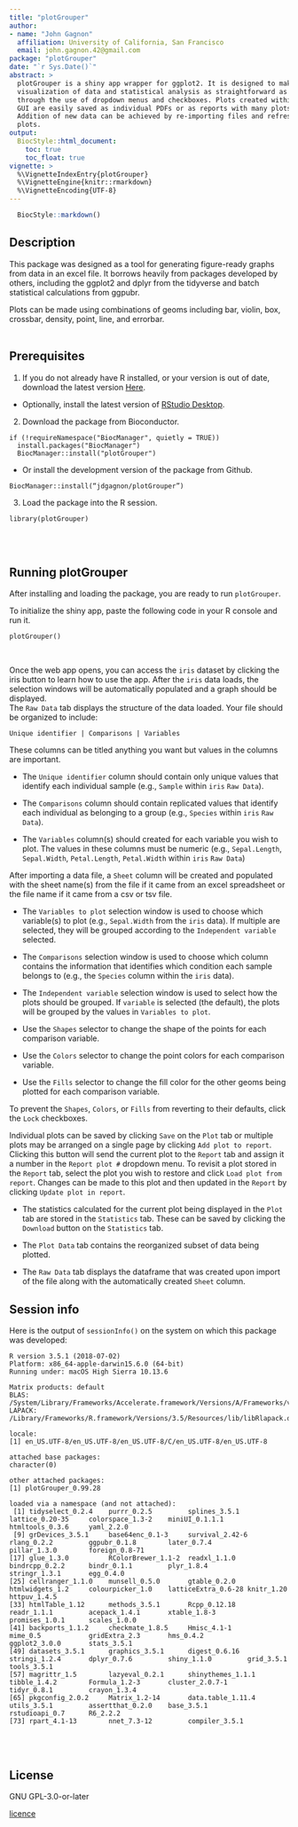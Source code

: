 ```yaml
---
title: "plotGrouper"
author: 
- name: "John Gagnon"
  affiliation: University of California, San Francisco
  email: john.gagnon.42@gmail.com
package: "plotGrouper"
date: "`r Sys.Date()`"
abstract: >
  plotGrouper is a shiny app wrapper for ggplot2. It is designed to make the 
  visualization of data and statistical analysis as straightforward as possible 
  through the use of dropdown menus and checkboxes. Plots created within the 
  GUI are easily saved as individual PDFs or as reports with many plots. 
  Addition of new data can be achieved by re-importing files and refreshing 
  plots.
output:
  BiocStyle::html_document:
    toc: true
    toc_float: true
vignette: >
  %\VignetteIndexEntry{plotGrouper}
  %\VignetteEngine{knitr::rmarkdown}
  %\VignetteEncoding{UTF-8}
---
```


```r
  BiocStyle::markdown()
```

## Description

This package was designed as a tool for generating figure-ready graphs from 
data in an excel file. It borrows heavily from packages developed by others, 
including the ggplot2 and dplyr from the tidyverse and batch statistical 
calculations from ggpubr.


Plots can be made using combinations of geoms including bar, violin, box, 
crossbar, density, point, line, and errorbar.
<br><br>
  
## Prerequisites

1. If you do not already have R installed, or your version is out of date, 
download the latest version [Here](https://cran.r-project.org). 


  + Optionally, install the latest version of 
[RStudio Desktop](https://www.rstudio.com/products/rstudio/#Desktop).


2. Download the package from Bioconductor.

```
if (!requireNamespace("BiocManager", quietly = TRUE))
  install.packages("BiocManager")
  BiocManager::install("plotGrouper")
```

 + Or install the development version of the package from Github.

```
BiocManager::install(“jdgagnon/plotGrouper”)
```

3. Load the package into the R session.

```
library(plotGrouper)
```

<br><br>

## Running plotGrouper

After installing and loading the package, you are ready to run `plotGrouper`.


To initialize the shiny app, paste the following code in your R console 
and run it.


```
plotGrouper()
```
<br>

Once the web app opens, you can access the `iris` dataset by clicking the iris 
button to learn how to use the app. After the `iris` data loads, the selection 
windows will be automatically populated and a graph should be displayed.  
The `Raw Data` tab displays the structure of the data loaded. Your file should 
be organized to include:  


```
Unique identifier | Comparisons | Variables
```



These columns can be titled anything you want but values in the columns are 
important.  


* The `Unique identifier` column should contain only unique values that identify 
each individual sample (e.g., `Sample` within `iris` `Raw Data`).


* The `Comparisons` column should contain replicated values that identify each
individual as belonging to a group (e.g., `Species` within `iris` `Raw Data`). 


* The `Variables` column(s) should created for each variable you wish
to plot. The values in these columns must be numeric (e.g., `Sepal.Length`, 
`Sepal.Width`, `Petal.Length`, `Petal.Width` within `iris` `Raw Data`)


After importing a data file, a `Sheet` column will be created and populated 
with the sheet name(s) from the file if it came from an excel spreadsheet
or the file name if it came from a csv or tsv file.


* The `Variables to plot` selection window is used to choose which variable(s) 
to plot (e.g., `Sepal.Width` from the `iris` data). If multiple are selected, 
they will be grouped according to the `Independent variable` selected.


* The `Comparisons` selection window is used to choose which column contains the
information that identifies which condition each sample belongs to (e.g., the
`Species` column within the `iris` data).  


* The `Independent variable` selection window is used to select how the plots
should be grouped. If `variable` is selected (the default), the plots will be 
grouped by the values in `Variables to plot`.


* Use the `Shapes` selector to change the shape of the points for each 
comparison variable.


* Use the `Colors` selector to change the point colors for each 
comparison variable.


* Use the `Fills` selector to change the fill color for the other geoms being 
plotted for each comparison variable.


To prevent the `Shapes`, `Colors`, or `Fills` from reverting to their defaults,
click the `Lock` checkboxes.



Individual plots can be saved by clicking `Save` on the `Plot` tab or multiple
plots may be arranged on a single page by clicking `Add plot to report`.
Clicking this button will send the current plot to the `Report` tab and assign
it a number in the `Report plot #` dropdown menu. To revisit a plot stored in 
the `Report` tab, select the plot you wish to restore and click 
`Load plot from report`. Changes can be made to this plot and then updated in 
the `Report` by clicking `Update plot in report`. 



* The statistics calculated for the current plot being displayed in the `Plot` tab
are stored in the `Statistics` tab. These can be saved by clicking the 
`Download` button on the `Statistics` tab.


* The `Plot Data` tab contains the reorganized subset of data being plotted.


* The `Raw Data` tab displays the dataframe that was created upon import of the 
file along with the automatically created `Sheet` column.



## Session info

Here is the output of `sessionInfo()` on the system on which this package was
developed:

```
R version 3.5.1 (2018-07-02)
Platform: x86_64-apple-darwin15.6.0 (64-bit)
Running under: macOS High Sierra 10.13.6

Matrix products: default
BLAS: /System/Library/Frameworks/Accelerate.framework/Versions/A/Frameworks/vecLib.framework/Versions/A/libBLAS.dylib
LAPACK: /Library/Frameworks/R.framework/Versions/3.5/Resources/lib/libRlapack.dylib

locale:
[1] en_US.UTF-8/en_US.UTF-8/en_US.UTF-8/C/en_US.UTF-8/en_US.UTF-8

attached base packages:
character(0)

other attached packages:
[1] plotGrouper_0.99.28

loaded via a namespace (and not attached):
 [1] tidyselect_0.2.4    purrr_0.2.5         splines_3.5.1       lattice_0.20-35     colorspace_1.3-2    miniUI_0.1.1.1      htmltools_0.3.6     yaml_2.2.0         
 [9] grDevices_3.5.1     base64enc_0.1-3     survival_2.42-6     rlang_0.2.2         ggpubr_0.1.8        later_0.7.4         pillar_1.3.0        foreign_0.8-71     
[17] glue_1.3.0          RColorBrewer_1.1-2  readxl_1.1.0        bindrcpp_0.2.2      bindr_0.1.1         plyr_1.8.4          stringr_1.3.1       egg_0.4.0          
[25] cellranger_1.1.0    munsell_0.5.0       gtable_0.2.0        htmlwidgets_1.2     colourpicker_1.0    latticeExtra_0.6-28 knitr_1.20          httpuv_1.4.5       
[33] htmlTable_1.12      methods_3.5.1       Rcpp_0.12.18        readr_1.1.1         acepack_1.4.1       xtable_1.8-3        promises_1.0.1      scales_1.0.0       
[41] backports_1.1.2     checkmate_1.8.5     Hmisc_4.1-1         mime_0.5            gridExtra_2.3       hms_0.4.2           ggplot2_3.0.0       stats_3.5.1        
[49] datasets_3.5.1      graphics_3.5.1      digest_0.6.16       stringi_1.2.4       dplyr_0.7.6         shiny_1.1.0         grid_3.5.1          tools_3.5.1        
[57] magrittr_1.5        lazyeval_0.2.1      shinythemes_1.1.1   tibble_1.4.2        Formula_1.2-3       cluster_2.0.7-1     tidyr_0.8.1         crayon_1.3.4       
[65] pkgconfig_2.0.2     Matrix_1.2-14       data.table_1.11.4   utils_3.5.1         assertthat_0.2.0    base_3.5.1          rstudioapi_0.7      R6_2.2.2           
[73] rpart_4.1-13        nnet_7.3-12         compiler_3.5.1   
```
<br><br>

## License

GNU GPL-3.0-or-later

[licence](https://www.gnu.org/licenses/gpl.txt)

